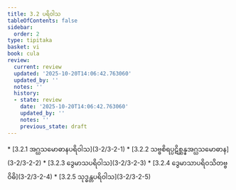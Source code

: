 ```yaml
---
title: 3.2 ပရိဝါသ
tableOfContents: false
sidebar:
  order: 2
type: tipitaka
basket: vi
book: cula
review:
  current: review
  updated: '2025-10-20T14:06:42.763060'
  updated_by: ''
  notes: ''
  history:
  - state: review
    date: '2025-10-20T14:06:42.763060'
    updated_by: ''
    notes: ''
    previous_state: draft
---
```



<DynamicBreadcrumb />


<ReviewStatus review={frontmatter.review} showDetails={true} />

<HypothesisAnnotation frontmatter={frontmatter} />



<TableOfContents book="cula" section="3.2">
* [3.2.1 အဂ္ဃသမောဓာနပရိဝါသ](3-2/3-2-1)
* [3.2.2 သဗ္ဗစိရပ္ပဋိစ္ဆန္နအဂ္ဃသမောဓာန](3-2/3-2-2)
* [3.2.3 ဒွေမာသပရိဝါသ](3-2/3-2-3)
* [3.2.4 ဒွေမာသာပရိဝသိတဗ္ဗဝိဓိ](3-2/3-2-4)
* [3.2.5 သုဒ္ဓန္တပရိဝါသ](3-2/3-2-5)
</TableOfContents>